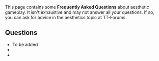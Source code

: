{{en/Incomplete}}

{{en/Manual/Navigation}}


This page contains some '''Frequently Asked Questions''' about aesthetic gameplay. It isn't exhaustive and may not answer all your questions. If so, you can ask for advice in the aesthetics topic at TT-Forums.

==Questions==
* To be added
*
*



{{en/Community/Play Style/Aesthetics}}